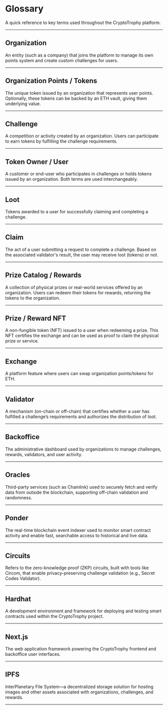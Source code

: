 # Glossary

A quick reference to key terms used throughout the CryptoTrophy platform.

---

## Organization

An entity (such as a company) that joins the platform to manage its own points system and create custom challenges for users.

---

## Organization Points / Tokens

The unique token issued by an organization that represents user points. Optionally, these tokens can be backed by an ETH vault, giving them underlying value.

---

## Challenge

A competition or activity created by an organization. Users can participate to earn tokens by fulfilling the challenge requirements.

---

## Token Owner / User

A customer or end-user who participates in challenges or holds tokens issued by an organization. Both terms are used interchangeably.

---

## Loot

Tokens awarded to a user for successfully claiming and completing a challenge.

---

## Claim

The act of a user submitting a request to complete a challenge. Based on the associated validator's result, the user may receive loot (tokens) or not.

---

## Prize Catalog / Rewards

A collection of physical prizes or real-world services offered by an organization. Users can redeem their tokens for rewards, returning the tokens to the organization.

---

## Prize / Reward NFT

A non-fungible token (NFT) issued to a user when redeeming a prize. This NFT certifies the exchange and can be used as proof to claim the physical prize or service.

---

## Exchange

A platform feature where users can swap organization points/tokens for ETH.

---

## Validator

A mechanism (on-chain or off-chain) that certifies whether a user has fulfilled a challenge’s requirements and authorizes the distribution of loot.

---

## Backoffice

The administrative dashboard used by organizations to manage challenges, rewards, validators, and user activity.

---

## Oracles

Third-party services (such as Chainlink) used to securely fetch and verify data from outside the blockchain, supporting off-chain validation and randomness.

---

## Ponder

The real-time blockchain event indexer used to monitor smart contract activity and enable fast, searchable access to historical and live data.

---

## Circuits

Refers to the zero-knowledge proof (ZKP) circuits, built with tools like Circom, that enable privacy-preserving challenge validation (e.g., Secret Codes Validator).

---

## Hardhat

A development environment and framework for deploying and testing smart contracts used within the CryptoTrophy project.

---

## Next.js

The web application framework powering the CryptoTrophy frontend and backoffice user interfaces.

---

## IPFS

InterPlanetary File System—a decentralized storage solution for hosting images and other assets associated with organizations, challenges, and rewards.

---

